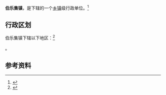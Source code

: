 {{中国乡级行政区|37/17/23/105/000}}

'''伯乐集镇'''，是{{PRC admin/fullname|37/17/23/105/000|3}}下辖的一个[[乡镇|乡镇]]级行政单位。<ref>{{PRC admin/ref sgc|{{PRC admin/parent|37/17/23/105/000}}}}</ref>

== 行政区划 ==

伯乐集镇下辖以下地区：<ref>{{PRC admin/ref sgc|37/17/23/105/000}}</ref>

{{PRC admin/children|37/17/23/105/000}}。

== 参考资料 ==

{{reflist}}

{{行政区划小作品}}
{{PRC admin/navcat|37/17/23/105/000}}